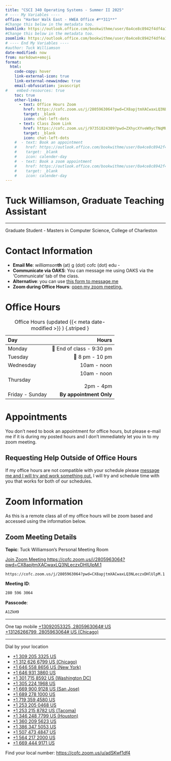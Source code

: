 ```yaml
---
title: "CSCI 340 Operating Systems - Summer II 2025"
# ---- My Variables ----
office: "Harbor Walk East - HWEA Office #**311**"
#Change this below in the metadata too.
booklink: https://outlook.office.com/bookwithme/user/0a4ce8c8942f4df4a1c6249a52630d7a@g.cofc.edu?anonymous&ep=plink
#Change this below in the metadata too.
zoomlink: https://outlook.office.com/bookwithme/user/0a4ce8c8942f4df4a1c6249a52630d7a@g.cofc.edu/meetingtype/_TR502DM80G5OpzXWWKlMw2?anonymous&ep=mlink
# ---- End My Variables ----
#author: Tuck Williamson
date-modified: now
from: markdown+emoji
format:
  html:
    code-copy: hover
    link-external-icon: true
    link-external-newwindow: true
    email-obfuscation: javascript
#    embed-resources: true
    toc: true
    other-links:
      - text: Office Hours Zoom
        href: https://cofc.zoom.us/j/2805963064?pwd=CX8apjtmXACwaxLQ3NLeczxDHlUlpM.1
        target: _blank
        icon: chat-left-dots
      - text: Class Zoom Link
        href: https://cofc.zoom.us/j/97351824309?pwd=ZXhycXYveW9ycTNqMUdCak9nNkpNQT09
        target: _blank
        icon: chat-left-dots
    #  - text: Book an appointment
    #    href: https://outlook.office.com/bookwithme/user/0a4ce8c8942f4df4a1c6249a52630d7a@g.cofc.edu?anonymous&ep=plink
    #    target: _blank
    #    icon: calender-day
    #  - text: Book a zoom appointment
    #    href: https://outlook.office.com/bookwithme/user/0a4ce8c8942f4df4a1c6249a52630d7a@g.cofc.edu/meetingtype/_TR502DM80G5OpzXWWKlMw2?anonymous&ep=mlink
    #    target: _blank
    #    icon: calender-day
---
```


# Tuck Williamson, Graduate Teaching Assistant { .unnumbered .unlisted }

---

Graduate Student - Masters in Computer Science, College of Charleston

<!-- 
:::: { .callout-important }

Do not wait until the last minute to contact me for help! I have a family and my
own classes.

If you have not [made an appointment](#appointments) during my office hours or 
[requested an appointment](#requesting-help-outside-of-office-hours)
outside my regular office hours in advance there may be little I can do to 
help you on short notice.

I will not be hurt or upset if you **book early and then cancel when you don't need 
help**^[Please cancel if possible. There is a button in your 
calendar event to cancel to make it easy to do so.].
Book something then cancel instead of emailing me at the last minute please.

::::

# Links

**Just the important stuff conveniently collected.**

- [Message me.][email]{.external target="_blank"}
- [Book an appointment.]({{< meta booklink >}}){.external target="_blank"}
- [Book a zoom appointment.]({{< meta zoomlink >}}){.external target="_blank"}
- [Request a meeting outside of normal office hours.][reqOOOM]
 -->

# Contact Information

- **Email Me**: *williamson***th** (at) g (dot) cofc (dot) edu - 
- **Communicate via OAKS**: You can message me using OAKS via the 'Communicate' tab of the class.
- **Alternative**: you can use [this form to message me][email]{.external target="_blank"}
- **Zoom during Office Hours**: [open my zoom meeting.][zoomLink]{.external target="_blank"}

<!-- [email]: https://forms.office.com/Pages/ResponsePage.aspx?id=ONSF4rrbTEqUHFk7pCLerDUFZmClAphNkr9VpphUs0hURTFMVjlLWkdYTEk3QkxYRUxGTkE5NjM5Wi4u -->
[email]: https://docs.google.com/forms/d/e/1FAIpQLSfLkdXRgxcd-Y0421rsf8eSL7usSYazPWt39RCxtxPVBMG6kA/viewform?usp=header

<!--
[email]: mailto:williamsonth@cofc.edu?subject=Question%20about%20340
-->

<!--
**Office**: {{< meta office >}}
-->

# Office Hours


<!--
:::: { .callout-caution}

**Please check here prior to making a trip to my office.**

I **will** update my office hours here throughout the semester.
Specifically after the first couple of weeks when I have determined what works 
best for you, and for my classes/assignments.

::::

If you are already at Harbor Walk feel free to drop by during my office hours ({{< meta office >}}).

## Center for Student Learning Office Hours

I am working with the **[CSL](http://csl.cofc.edu/){.external target="_blank"}** to integrate some of my office 
hours with the tutoring desk at **Harbor Walk East** room **105F**. 

During the times listed below that are marked as **CSL** I will not be available
to zoom, but you are welcome to drop in at room **105F** to see me.
-->

<!-- 
## Current Office Hours Table

### For the week of July 21-26

| Day       |                                           Hours | Notes |
|:----------|----------------:|------------------------------|
| Monday    |                       🌙 End of class - 9:30 pm |  |
| Tuesday   |                                 🌙 8 pm - 10 pm |  |
| Wednesday |               10am - noon                       |  |
| Thursday - Saturday   |                **By appointment Only**  | Reach out and ask for zoom help.<br>I will do my best to accomidate.  |
| Sunday  |               10am - noon <br><br> 2pm - 4pm        | This is to support you getting the assignment done.<br>You should be testing (**not writing**) your solution by Sunday! |
: Office Hours **For the week of July 21-26** {.striped }

### Normal Schedule
 -->

| Day       |                                           Hours |
|:----------|-------------------:|
| Monday    |                       🌙 End of class - 9:30 pm |  
| Tuesday   |                                 🌙 8 pm - 10 pm |  
| Wednesday |               10am - noon                       |  
| Thursday  |               10am - noon <br><br> 2pm - 4pm        |  
| Friday - Sunday   |                **By appointment Only**  |  
: Office Hours (updated {{< meta date-modified >}} ) {.striped }

# Appointments

You don't need to book an appointment for office hours, but please e-mail me if it is during my posted hours and I don't immediately let you in to my zoom meeting.

<!-- You don't **need** to make an appointment for my office hours; however, I do have a 
family and may have things come up. 
If you know you want to see me then making an appointment will be helpful both in 
that if something comes up I know who I need to reschedule, and additionally I can 
get an idea of what you need to discuss. 
[Book an appointment]({{< meta booklink >}}){.external target="_blank"}.

I am happy to help out either in person or via zoom, but for zoom based help 
please make an appointment. 
Tuesday evening hours that are **Appointment Only** will be offered by zoom appointment. 
[Book a zoom appointment]({{< meta zoomlink >}}){.external target="_blank"}. 
 -->

## Requesting Help Outside of Office Hours

If my office hours are not compatible with your schedule please [message me and I will try and work something out.][email]{.external target="_blank"}
I will try and schedule time with you that works for both of our schedules.

<!-- [request a meeting
with me by filling out the linked form][reqOOOM].  -->


[reqOOOM]: https://forms.office.com/Pages/ResponsePage.aspx?id=ONSF4rrbTEqUHFk7pCLerDUFZmClAphNkr9VpphUs0hUNVJKTTZQSFUyRVRVVkZSUzdWTzRYNjYxNy4u {.external target="_blank"}

<!--
Providing me with **at least three** options that would work for your schedule 
would be **helpful**.
[reqOOOM]: mailto:williamsonth@cofc.edu?subject=Request%20for%20a%20meeting%20outside%20of%20office%20hours.&body=I%20want%20to%20request%20a%20meeting%20outside%20of%20your%20office%20hours.%0A%0AI%20would%20be%20able%20to%20meet%20the%20following%20times%3A%0A1%3A%20%0A2%3A%0A3%3A%0A%0AThank%20you%2C%0A%0AYOUR_NAME_HERE {.external target="_blank"}
-->

# Zoom Information

As this is a remote class all of my office hours will be zoom based and accessed using the information below.

<!--
I will also be available via zoom during my office hours. If you want to have an
unscheduled zoom session with me during office hours you can try my personal 
meeting room (details below). Please just 
[fill this out and I will get pinged with the request][reqZoomNow].

[reqZoomNow]: mailto:williamsonth@cofc.edu?subject=Would%20you%20be%20able%20to%20have%20a%20Zoom%20meeting%20Now%3F&body=Would%20you%20be%20able%20to%20zoom%20with%20me%20shortly%3F%0A%0AADD-DETAILS-HERE-IF-YOU-WANT%0A%0AThanks%2C%0A%0AYOUR_NAME_HERE
-->

[reqZoomNow]: https://forms.office.com/Pages/ResponsePage.aspx?id=ONSF4rrbTEqUHFk7pCLerDUFZmClAphNkr9VpphUs0hUQUQ4UTk0VTI1SVBSTlVDVTIxSjE4VUkwRy4u

<!-- 
:::: { .callout-warning }

If I do not accept you into my meeting I may be busy with another student via zoom
or in person.

In such an event please either book an appointment ([see above](#appointments)) or 
[email me][email] and I will get back to you as soon as I can.

::::
 -->

## Zoom Meeting Details
**Topic**: Tuck Williamson's Personal Meeting Room

[Join Zoom Meeting https://cofc.zoom.us/j/2805963064?pwd=CX8apjtmXACwaxLQ3NLeczxDHlUlpM.1][zoomLink]{.external target="_blank"}

[zoomLink]: https://cofc.zoom.us/j/2805963064?pwd=CX8apjtmXACwaxLQ3NLeczxDHlUlpM.1

```default
https://cofc.zoom.us/j/2805963064?pwd=CX8apjtmXACwaxLQ3NLeczxDHlUlpM.1
```

**Meeting ID**: 

```default
280 596 3064
```

**Passcode**: 

``` default
A1ZkH9
```

---

One tap mobile
[+13092053325,,2805963064# US](tel:+13092053325,,2805963064#)
[+13126266799,,2805963064# US (Chicago)](tel:+13126266799,,2805963064#)

---

Dial by your location

- [+1 309 205 3325 US](tel:+13092053325)
- [+1 312 626 6799 US (Chicago)](tel:+13126266799)
- [+1 646 558 8656 US (New York)](tel:+16465588656)
- [+1 646 931 3860 US](tel:+16469313860)
- [+1 301 715 8592 US (Washington DC)](tel:+13017158592)
- [+1 305 224 1968 US](tel:+13052241968)
- [+1 669 900 9128 US (San Jose)](tel:+16699009128)
- [+1 689 278 1000 US](tel:+16892781000)
- [+1 719 359 4580 US](tel:+17193594580)
- [+1 253 205 0468 US](tel:+12532050468)
- [+1 253 215 8782 US (Tacoma)](tel:+12532158782)
- [+1 346 248 7799 US (Houston)](tel:+13462487799)
- [+1 360 209 5623 US](tel:+13602095623)
- [+1 386 347 5053 US](tel:+13863475053)
- [+1 507 473 4847 US](tel:+15074734847)
- [+1 564 217 2000 US](tel:+15642172000)
- [+1 669 444 9171 US](tel:+16694449171)

Find your local number: <https://cofc.zoom.us/u/adSKwf1df4>

